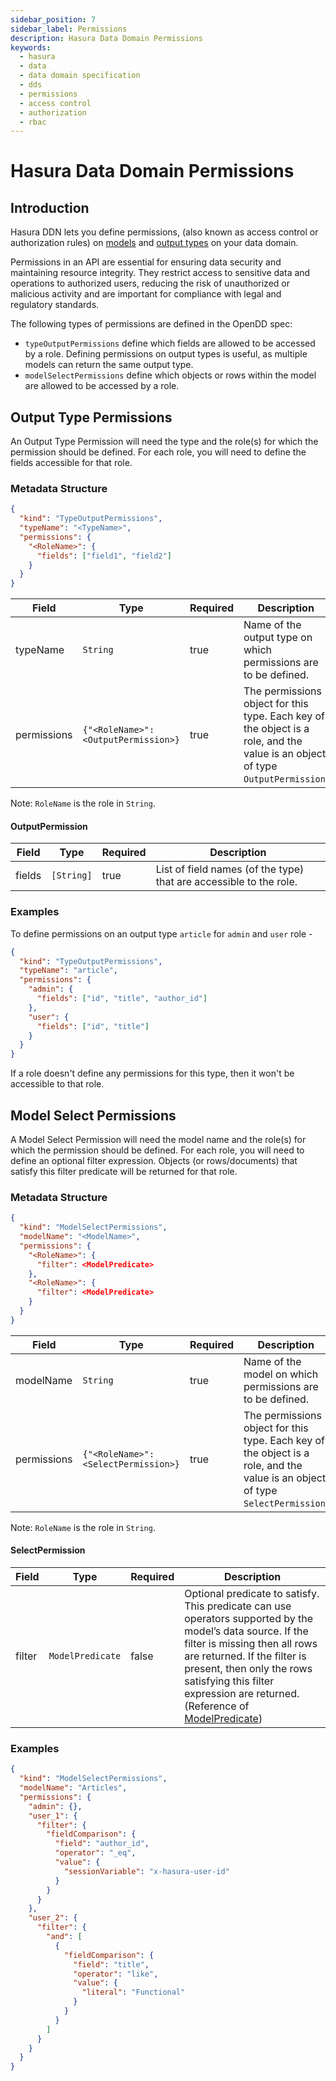 ```yaml
---
sidebar_position: 7
sidebar_label: Permissions
description: Hasura Data Domain Permissions
keywords:
  - hasura
  - data
  - data domain specification
  - dds
  - permissions
  - access control
  - authorization
  - rbac
---
```


# Hasura Data Domain Permissions

## Introduction

Hasura DDN lets you define permissions, (also known as access control or authorization rules) on [models](./models.mdx)
and [output types](./types.mdx) on your data domain.

Permissions in an API are essential for ensuring data security and maintaining resource integrity. They restrict access
to sensitive data and operations to authorized users, reducing the risk of unauthorized or malicious activity and are
important for compliance with legal and regulatory standards.

The following types of permissions are defined in the OpenDD spec:

- `typeOutputPermissions` define which fields are allowed to be accessed by a role. Defining permissions on output types
  is useful, as multiple models can return the same output type.
- `modelSelectPermissions` define which objects or rows within the model are allowed to be accessed by a role.

## Output Type Permissions

An Output Type Permission will need the type and the role(s) for which the permission should be defined. For each role,
you will need to define the fields accessible for that role.

### Metadata Structure

```json
{
  "kind": "TypeOutputPermissions",
  "typeName": "<TypeName>",
  "permissions": {
    "<RoleName>": {
      "fields": ["field1", "field2"]
    }
  }
}
```

| Field       | Type                                 | Required | Description                                                                                                                    |
| ----------- | ------------------------------------ | -------- | ------------------------------------------------------------------------------------------------------------------------------ |
| typeName    | `String`                             | true     | Name of the output type on which permissions are to be defined.                                                                |
| permissions | `{"<RoleName>": <OutputPermission>}` | true     | The permissions object for this type. Each key of the object is a role, and the value is an object of type `OutputPermission`. |

Note: `RoleName` is the role in `String`.

#### OutputPermission

| Field  | Type       | Required | Description                                                        |
| ------ | ---------- | -------- | ------------------------------------------------------------------ |
| fields | `[String]` | true     | List of field names (of the type) that are accessible to the role. |

### Examples

To define permissions on an output type `article` for `admin` and `user` role -

```json
{
  "kind": "TypeOutputPermissions",
  "typeName": "article",
  "permissions": {
    "admin": {
      "fields": ["id", "title", "author_id"]
    },
    "user": {
      "fields": ["id", "title"]
    }
  }
}
```

If a role doesn't define any permissions for this type, then it won't be accessible to that role.

## Model Select Permissions

A Model Select Permission will need the model name and the role(s) for which the permission should be defined. For each
role, you will need to define an optional filter expression. Objects (or rows/documents) that satisfy this filter
predicate will be returned for that role.

### Metadata Structure

```json
{
  "kind": "ModelSelectPermissions",
  "modelName": "<ModelName>",
  "permissions": {
    "<RoleName>": {
      "filter": <ModelPredicate>
    },
    "<RoleName>": {
      "filter": <ModelPredicate>
    }
  }
}
```

| Field       | Type                                 | Required | Description                                                                                                                    |
| ----------- | ------------------------------------ | -------- | ------------------------------------------------------------------------------------------------------------------------------ |
| modelName   | `String`                             | true     | Name of the model on which permissions are to be defined.                                                                      |
| permissions | `{"<RoleName>": <SelectPermission>}` | true     | The permissions object for this type. Each key of the object is a role, and the value is an object of type `SelectPermission`. |

Note: `RoleName` is the role in `String`.

#### SelectPermission

| Field  | Type             | Required | Description                                                                                                                                                                                                                                                                                                                 |
| ------ | ---------------- | -------- | --------------------------------------------------------------------------------------------------------------------------------------------------------------------------------------------------------------------------------------------------------------------------------------------------------------------------- |
| filter | `ModelPredicate` | false    | Optional predicate to satisfy. This predicate can use operators supported by the model’s data source. If the filter is missing then all rows are returned. If the filter is present, then only the rows satisfying this filter expression are returned. (Reference of [ModelPredicate](./common-syntax.mdx#modelpredicate)) |

### Examples

```json
{
  "kind": "ModelSelectPermissions",
  "modelName": "Articles",
  "permissions": {
    "admin": {},
    "user_1": {
      "filter": {
        "fieldComparison": {
          "field": "author_id",
          "operator": "_eq",
          "value": {
            "sessionVariable": "x-hasura-user-id"
          }
        }
      }
    },
    "user_2": {
      "filter": {
        "and": [
          {
            "fieldComparison": {
              "field": "title",
              "operator": "like",
              "value": {
                "literal": "Functional"
              }
            }
          }
        ]
      }
    }
  }
}
```
